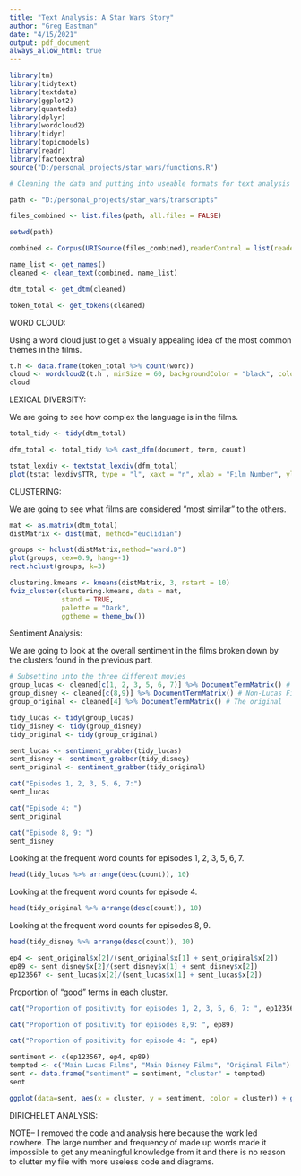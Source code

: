 ```yaml
---
title: "Text Analysis: A Star Wars Story"
author: "Greg Eastman"
date: "4/15/2021"
output: pdf_document
always_allow_html: true
---
```


```R
library(tm)
library(tidytext)
library(textdata)
library(ggplot2)
library(quanteda)
library(dplyr)
library(wordcloud2)
library(tidyr)
library(topicmodels)
library(readr)
library(factoextra)
source("D:/personal_projects/star_wars/functions.R")
```


```R
# Cleaning the data and putting into useable formats for text analysis in R

path <- "D:/personal_projects/star_wars/transcripts"

files_combined <- list.files(path, all.files = FALSE)

setwd(path)

combined <- Corpus(URISource(files_combined),readerControl = list(reader = readPlain))

name_list <- get_names()
cleaned <- clean_text(combined, name_list)

dtm_total <- get_dtm(cleaned)

token_total <- get_tokens(cleaned)
```

WORD CLOUD: 

Using a word cloud just to get a visually appealing idea of the most common themes in the films.

```R
t.h <- data.frame(token_total %>% count(word))
cloud <- wordcloud2(t.h , minSize = 60, backgroundColor = "black", color = "random-light")
cloud
```

LEXICAL DIVERSITY:

We are going to see how complex the language is in the films.

```R
total_tidy <- tidy(dtm_total)

dfm_total <- total_tidy %>% cast_dfm(document, term, count)

tstat_lexdiv <- textstat_lexdiv(dfm_total)
plot(tstat_lexdiv$TTR, type = "l", xaxt = "n", xlab = "Film Number", ylab = "Lexical Diversity Score", main = "Lexical Diversity by Movie") + grid() + axis(1, at = seq_len(nrow(tstat_lexdiv))) 
```





CLUSTERING:

We are going to see what films are considered "most similar" to the others. 

```R
mat <- as.matrix(dtm_total)
distMatrix <- dist(mat, method="euclidian")

groups <- hclust(distMatrix,method="ward.D")
plot(groups, cex=0.9, hang=-1)
rect.hclust(groups, k=3)
```


```R
clustering.kmeans <- kmeans(distMatrix, 3, nstart = 10)
fviz_cluster(clustering.kmeans, data = mat,
             stand = TRUE,
             palette = "Dark",
             ggtheme = theme_bw())
```






Sentiment Analysis:

We are going to look at the overall sentiment in the films broken down by the clusters found in the previous part. 
```R
# Subsetting into the three different movies
group_lucas <- cleaned[c(1, 2, 3, 5, 6, 7)] %>% DocumentTermMatrix() # Lucas Films
group_disney <- cleaned[c(8,9)] %>% DocumentTermMatrix() # Non-Lucas Films
group_original <- cleaned[4] %>% DocumentTermMatrix() # The original

tidy_lucas <- tidy(group_lucas)
tidy_disney <- tidy(group_disney)
tidy_original <- tidy(group_original)

```

```R
sent_lucas <- sentiment_grabber(tidy_lucas)
sent_disney <- sentiment_grabber(tidy_disney)
sent_original <- sentiment_grabber(tidy_original)
```

```R
cat("Episodes 1, 2, 3, 5, 6, 7:")
sent_lucas
```

```R
cat("Episode 4: ") 
sent_original
```

```R
cat("Episode 8, 9: ") 
sent_disney
```

Looking at the frequent word counts for episodes 1, 2, 3, 5, 6, 7.
```R
head(tidy_lucas %>% arrange(desc(count)), 10) 
```


Looking at the frequent word counts for episode 4.
```R
head(tidy_original %>% arrange(desc(count)), 10) 
```


Looking at the frequent word counts for episodes 8, 9.
```R
head(tidy_disney %>% arrange(desc(count)), 10) 
```


```R
ep4 <- sent_original$x[2]/(sent_original$x[1] + sent_original$x[2])
ep89 <- sent_disney$x[2]/(sent_disney$x[1] + sent_disney$x[2])
ep123567 <- sent_lucas$x[2]/(sent_lucas$x[1] + sent_lucas$x[2])
```

Proportion of "good" terms in each cluster.
```R
cat("Proportion of positivity for episodes 1, 2, 3, 5, 6, 7: ", ep123567)
```

```R
cat("Proportion of positivity for episodes 8,9: ", ep89)
```

```R
cat("Proportion of positivity for episode 4: ", ep4)
```

```R
sentiment <- c(ep123567, ep4, ep89)
tempted <- c("Main Lucas Films", "Main Disney Films", "Original Film")
sent <- data.frame("sentiment" = sentiment, "cluster" = tempted)
sent
```


```R
ggplot(data=sent, aes(x = cluster, y = sentiment, color = cluster)) + geom_bar(stat = "identity", fill = "lightgrey") + labs(title="Plot of Sentiment per Group", x="Cluster", y = "Proportion of Positive Sentiment") + theme_classic()
```






DIRICHELET ANALYSIS:

NOTE-- I removed the code and analysis here because the work led nowhere. The large number and frequency of made up words made it impossible to get any meaningful knowledge from it and there is no reason to clutter my file with more useless code and diagrams. 

